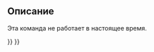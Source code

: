 <languages/>

{{Docnav/ru
|[[Std_MacroAttachDebugger/ru|Команда "Прикрепить к удалённому отладчику..."]]
|[[Std_MacroStopDebug/ru|Команда "Остановить отладку"]]
|[[Std_Macro_Menu/ru|Меню "Макросы"]]
|IconL=
|IconR=Std_MacroStopDebug.svg
|IconC=Freecad.svg
}}

{{GuiCommand/ru
|Name=Std_MacroStartDebug
|Name/ru=Отладка макросов
|MenuLocation=Макро → Отладка макросов
|Workbenches=All
|Shortcut={{KEY|F6}}
|SeeAlso=[[Std_MacroStopDebug/ru|Остановить отладку]]
}}

<span id="Description"></span>
==Описание==

Эта команда не работает в настоящее время.


{{Docnav/ru
|[[Std_MacroAttachDebugger/ru|Команда "Прикрепить к удалённому отладчику..."]]
|[[Std_MacroStopDebug/ru|Команда "Остановить отладку"]]
|[[Std_Macro_Menu/ru|Меню "Макросы"]]
|IconL=
|IconR=Std_MacroStopDebug.svg
|IconC=Freecad.svg
}}

{{Std_Base_navi{{#translation:}}}}
{{Userdocnavi{{#translation:}}}}